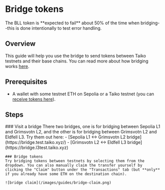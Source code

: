 
# Bridge tokens

<Callout type="warning">
  The BLL token is **expected to fail** about 50% of the time when
  bridging--this is done intentionally to test error handling.
</Callout>

## Overview

This guide will help you use the bridge to send tokens between Taiko testnets and their base chains. You can read more about how bridging works [here](/docs/concepts/bridging).

## Prerequisites

- A wallet with some testnet ETH on Sepolia or a Taiko testnet (you can [receive tokens here](/docs/guides/receive-tokens)).

## Steps

<Steps>
    ### Visit a bridge
    There two bridges, one is for bridging between Sepolia L1 and Grimsvotn L2, and the other is for bridging between Grimsvotn L2 and Eldfell L3. Try them out here:
    - [Sepolia L1 ↔ Grimsvotn L2 bridge](https://bridge.test.taiko.xyz/)
    - [Grimsvotn L2 ↔ Eldfell L3 bridge](https://bridge.l3test.taiko.xyz)

    ### Bridge tokens
    Try bridging tokens between testnets by selecting them from the dropdown. You can also manually claim the transfer yourself by clicking the "Claim" button under the "Transactions" tab (but **only** if you already have some ETH on the destination chain).

    ![bridge claim](/images/guides/bridge-claim.png)

</Steps>
